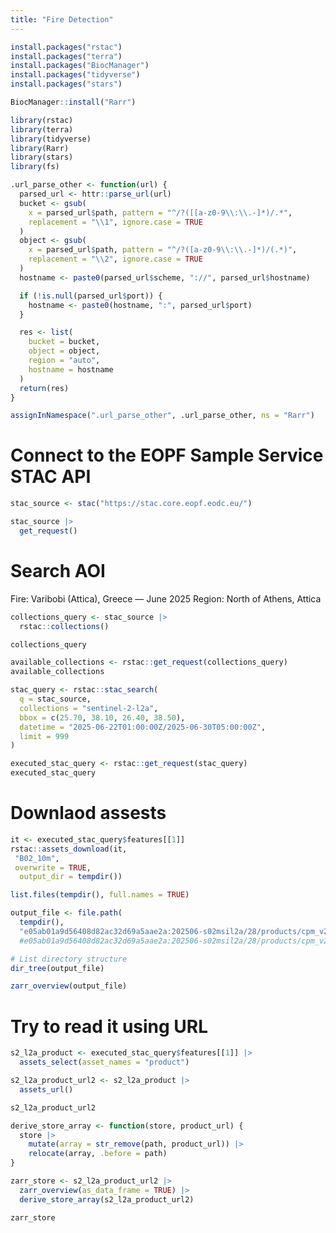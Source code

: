 ```yaml
---
title: "Fire Detection"
---
```


``` r
install.packages("rstac")
install.packages("terra")
install.packages("BiocManager")
install.packages("tidyverse")
install.packages("stars")
```

```r
BiocManager::install("Rarr")
```

``` r
library(rstac)
library(terra)
library(tidyverse)
library(Rarr)
library(stars)
library(fs)
```

```r
.url_parse_other <- function(url) {
  parsed_url <- httr::parse_url(url)
  bucket <- gsub(
    x = parsed_url$path, pattern = "^/?([[a-z0-9\\:\\.-]*)/.*",
    replacement = "\\1", ignore.case = TRUE
  )
  object <- gsub(
    x = parsed_url$path, pattern = "^/?([a-z0-9\\:\\.-]*)/(.*)",
    replacement = "\\2", ignore.case = TRUE
  )
  hostname <- paste0(parsed_url$scheme, "://", parsed_url$hostname)

  if (!is.null(parsed_url$port)) {
    hostname <- paste0(hostname, ":", parsed_url$port)
  }

  res <- list(
    bucket = bucket,
    object = object,
    region = "auto",
    hostname = hostname
  )
  return(res)
}

assignInNamespace(".url_parse_other", .url_parse_other, ns = "Rarr")

```

# Connect to the EOPF Sample Service STAC API
``` r
stac_source <- stac("https://stac.core.eopf.eodc.eu/")

stac_source |>
  get_request()
```


# Search AOI
Fire: Varibobi (Attica), Greece — June 2025
Region: North of Athens, Attica

``` r
collections_query <- stac_source |>
  rstac::collections()

collections_query

```

```r
available_collections <- rstac::get_request(collections_query)
available_collections
```

```r
stac_query <- rstac::stac_search(
  q = stac_source,
  collections = "sentinel-2-l2a",
  bbox = c(25.70, 38.10, 26.40, 38.50),
  datetime = "2025-06-22T01:00:00Z/2025-06-30T05:00:00Z",
  limit = 999
)

executed_stac_query <- rstac::get_request(stac_query)
executed_stac_query
```


# Downlaod assests 
```r
it <- executed_stac_query$features[[1]]
rstac::assets_download(it,
 "B02_10m",
 overwrite = TRUE,
  output_dir = tempdir())

```

```r
list.files(tempdir(), full.names = TRUE)

```


```r
output_file <- file.path(
  tempdir(),
  "e05ab01a9d56408d82ac32d69a5aae2a:202506-s02msil2a/28/products/cpm_v256/S2B_MSIL2A_20250628T090559_N0511_R050_T35SMC_20250628T102339.zarr")
  #e05ab01a9d56408d82ac32d69a5aae2a:202506-s02msil2a/28/products/cpm_v256/S2B_MSIL2A_20250628T090559_N0511_R050_T35SMC_20250628T102339.zarr/measurements/reflectance/r10m/b02
```

```r
# List directory structure
dir_tree(output_file)

```

```r
zarr_overview(output_file)
```

# Try to read it using URL
```r
s2_l2a_product <- executed_stac_query$features[[1]] |>
  assets_select(asset_names = "product")

s2_l2a_product_url2 <- s2_l2a_product |>
  assets_url()

s2_l2a_product_url2
```

```r
derive_store_array <- function(store, product_url) {
  store |>
    mutate(array = str_remove(path, product_url)) |>
    relocate(array, .before = path)
}

zarr_store <- s2_l2a_product_url2 |>
  zarr_overview(as_data_frame = TRUE) |>
  derive_store_array(s2_l2a_product_url2)

zarr_store
```
